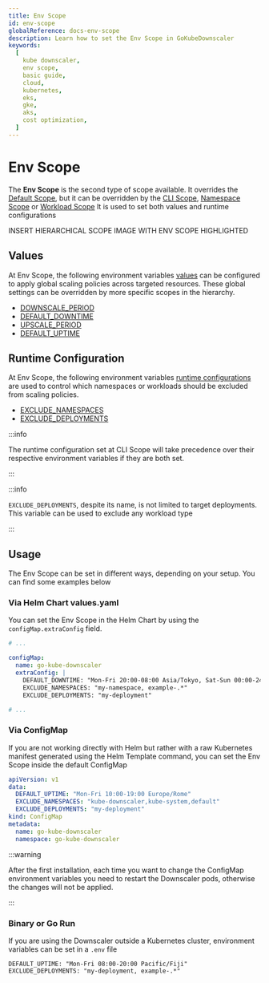 ```yaml
---
title: Env Scope
id: env-scope
globalReference: docs-env-scope
description: Learn how to set the Env Scope in GoKubeDownscaler
keywords:
  [
    kube downscaler,
    env scope,
    basic guide,
    cloud,
    kubernetes,
    eks,
    gke,
    aks,
    cost optimization,
  ]
---
```


# Env Scope

The **Env Scope** is the second type of scope available.
It overrides the [Default Scope](ref:docs-default-scope), but it can be overridden by the [CLI Scope](ref:docs-cli-scope),
[Namespace Scope](ref:docs-namespace-scope) or [Workload Scope](ref:docs-workload-scope)
It is used to set both values and runtime configurations

INSERT HIERARCHICAL SCOPE IMAGE WITH ENV SCOPE HIGHLIGHTED

## Values

At Env Scope, the following environment variables [values](ref:docs-values)
can be configured to apply global scaling policies across targeted resources.
These global settings can be overridden by more specific scopes in the hierarchy.

- [DOWNSCALE_PERIOD](ref:docs-values#downscale-period)
- [DEFAULT_DOWNTIME](ref:docs-values#downtime)
- [UPSCALE_PERIOD](ref:docs-values#upscale-period)
- [DEFAULT_UPTIME](ref:docs-values#uptime)

## Runtime Configuration

At Env Scope, the following environment variables [runtime configurations](ref:docs-runtime-configuration) are used to
control which namespaces or workloads should be excluded from scaling policies.

- [EXCLUDE_NAMESPACES](ref:docs-runtime-configuration#exclude-namespaces)
- [EXCLUDE_DEPLOYMENTS](ref:docs-runtime-configuration#exclude-deployments)

:::info

The runtime configuration set at CLI Scope will take precedence over their respective environment variables
if they are both set.

:::

:::info

`EXCLUDE_DEPLOYMENTS`, despite its name, is not limited to target deployments.
This variable can be used to exclude any workload type

:::

## Usage

The Env Scope can be set in different ways, depending on your setup.
You can find some examples below

### Via Helm Chart values.yaml

You can set the Env Scope in the Helm Chart by using the `configMap.extraConfig` field.

```yaml title="values.yaml"
# ...

configMap:
  name: go-kube-downscaler
  extraConfig: |
    DEFAULT_DOWNTIME: "Mon-Fri 20:00-08:00 Asia/Tokyo, Sat-Sun 00:00-24:00 Asia/Tokyo"
    EXCLUDE_NAMESPACES: "my-namespace, example-.*"
    EXCLUDE_DEPLOYMENTS: "my-deployment"

# ...
```

### Via ConfigMap

If you are not working directly with Helm but rather with a raw Kubernetes manifest generated using the Helm Template
command, you can set the Env Scope inside the default ConfigMap

```yaml title="ConfigMap"
apiVersion: v1
data:
  DEFAULT_UPTIME: "Mon-Fri 10:00-19:00 Europe/Rome"
  EXCLUDE_NAMESPACES: "kube-downscaler,kube-system,default"
  EXCLUDE_DEPLOYMENTS: "my-deployment"
kind: ConfigMap
metadata:
  name: go-kube-downscaler
  namespace: go-kube-downscaler
```

:::warning

After the first installation, each time you want to change the ConfigMap environment variables you need to restart the
Downscaler pods, otherwise the changes will not be applied.

:::

### Binary or Go Run

If you are using the Downscaler outside a Kubernetes cluster, environment variables can be set in a `.env` file

```text title=".env"
DEFAULT_UPTIME: "Mon-Fri 08:00-20:00 Pacific/Fiji"
EXCLUDE_DEPLOYMENTS: "my-deployment, example-.*"
```
